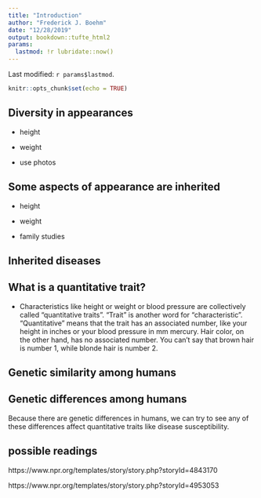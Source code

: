 ```yaml
---
title: "Introduction"
author: "Frederick J. Boehm"
date: "12/28/2019"
output: bookdown::tufte_html2
params:
  lastmod: !r lubridate::now()
---
```


Last modified: `r params$lastmod`.

```r
knitr::opts_chunk$set(echo = TRUE)
```


## Diversity in appearances

- height 
- weight

- use photos

## Some aspects of appearance are inherited

- height

- weight

- family studies


## Inherited diseases


## What is a quantitative trait?

- Characteristics like height or weight or blood pressure are collectively called "quantitative traits". "Trait" is another word for "characteristic". "Quantitative" means that the trait has an associated number, like your height in inches or your blood pressure in mm mercury. Hair color, on the other hand, has no associated number. You can't say that brown hair is number 1, while blonde hair is number 2.

## Genetic similarity among humans

## Genetic differences among humans

Because there are genetic differences in humans, we can 
try to see any of these differences affect quantitative traits like disease susceptibility. 

## possible readings

https://www.npr.org/templates/story/story.php?storyId=4843170

https://www.npr.org/templates/story/story.php?storyId=4953053








